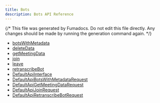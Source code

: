 ```yaml
---
title: Bots
description: Bots API Reference
---
```


{/* This file was generated by Fumadocs. Do not edit this file directly. Any changes should be made by running the generation command again. */}

- [botsWithMetadata](./botswithmetadata.mdx)
- [deleteData](./deletedata.mdx)
- [getMeetingData](./getmeetingdata.mdx)
- [join](./join.mdx)
- [leave](./leave.mdx)
- [retranscribeBot](./retranscribebot.mdx)
- [DefaultApiInterface](./defaultapiinterface.mdx)
- [DefaultApiBotsWithMetadataRequest](./defaultapibotswithmetadatarequest.mdx)
- [DefaultApiGetMeetingDataRequest](./defaultapigetmeetingdatarequest.mdx)
- [DefaultApiJoinRequest](./defaultapijoinrequest.mdx)
- [DefaultApiRetranscribeBotRequest](./defaultapiretranscribebotrequest.mdx)
